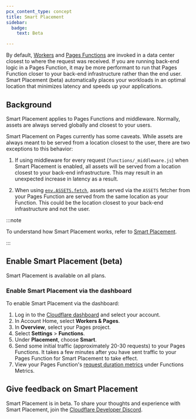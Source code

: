 ```yaml
---
pcx_content_type: concept
title: Smart Placement
sidebar:
  badge:
    text: Beta

---
```


By default, [Workers](/workers/) and [Pages Functions](/pages/functions/) are invoked in a data center closest to where the request was received. If you are running back-end logic in a Pages Function, it may be more performant to run that Pages Function closer to your back-end infrastructure rather than the end user. Smart Placement (beta) automatically places your workloads in an optimal location that minimizes latency and speeds up your applications.

## Background

Smart Placement applies to Pages Functions and middleware. Normally, assets are always served globally and closest to your users.

Smart Placement on Pages currently has some caveats. While assets are always meant to be served from a location closest to the user, there are two exceptions to this behavior:

1. If using middleware for every request (`functions/_middleware.js`) when Smart Placement is enabled, all assets will be served from a location closest to your back-end infrastructure. This may result in an unexpected increase in latency as a result.

2. When using [`env.ASSETS.fetch`](https://developers.cloudflare.com/pages/functions/advanced-mode/), assets served via the `ASSETS` fetcher from your Pages Function are served from the same location as your Function. This could be the location closest to your back-end infrastructure and not the user.

:::note


To understand how Smart Placement works, refer to [Smart Placement](/workers/configuration/smart-placement/).


:::

## Enable Smart Placement (beta)

Smart Placement is available on all plans.

### Enable Smart Placement via the dashboard

To enable Smart Placement via the dashboard:

1. Log in to the [Cloudflare dashboard](https://dash.cloudflare.com) and select your account.
2. In Account Home, select **Workers & Pages**.
3. In **Overview**, select your Pages project.
4. Select **Settings** > **Functions**.
5. Under **Placement**, choose **Smart**.
6. Send some initial traffic (approximately 20-30 requests) to your Pages Functions. It takes a few minutes after you have sent traffic to your Pages Function for Smart Placement to take effect.
7. View your Pages Function's [request duration metrics](/workers/observability/metrics-and-analytics/) under Functions Metrics.

## Give feedback on Smart Placement

Smart Placement is in beta. To share your thoughts and experience with Smart Placement, join the [Cloudflare Developer Discord](https://discord.cloudflare.com).
